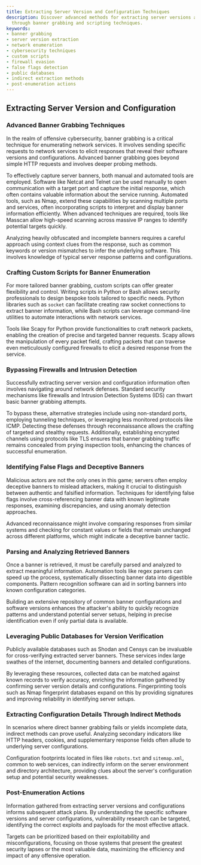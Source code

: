 ```yaml
---
title: Extracting Server Version and Configuration Techniques
description: Discover advanced methods for extracting server versions and configurations
  through banner grabbing and scripting techniques.
keywords:
- banner grabbing
- server version extraction
- network enumeration
- cybersecurity techniques
- custom scripts
- firewall evasion
- false flags detection
- public databases
- indirect extraction methods
- post-enumeration actions
---
```


## Extracting Server Version and Configuration

### Advanced Banner Grabbing Techniques

In the realm of offensive cybersecurity, banner grabbing is a critical technique for enumerating network services. It involves sending specific requests to network services to elicit responses that reveal their software versions and configurations. Advanced banner grabbing goes beyond simple HTTP requests and involves deeper probing methods.

To effectively capture server banners, both manual and automated tools are employed. Software like Netcat and Telnet can be used manually to open communication with a target port and capture the initial response, which often contains valuable information about the service running. Automated tools, such as Nmap, extend these capabilities by scanning multiple ports and services, often incorporating scripts to interpret and display banner information efficiently. When advanced techniques are required, tools like Masscan allow high-speed scanning across massive IP ranges to identify potential targets quickly. 

Analyzing heavily obfuscated and incomplete banners requires a careful approach using context clues from the response, such as common keywords or version mismatches to infer the underlying software. This involves knowledge of typical server response patterns and configurations.

### Crafting Custom Scripts for Banner Enumeration

For more tailored banner grabbing, custom scripts can offer greater flexibility and control. Writing scripts in Python or Bash allows security professionals to design bespoke tools tailored to specific needs. Python libraries such as `socket` can facilitate creating raw socket connections to extract banner information, while Bash scripts can leverage command-line utilities to automate interactions with network services.

Tools like Scapy for Python provide functionalities to craft network packets, enabling the creation of precise and targeted banner requests. Scapy allows the manipulation of every packet field, crafting packets that can traverse even meticulously configured firewalls to elicit a desired response from the service.

### Bypassing Firewalls and Intrusion Detection

Successfully extracting server version and configuration information often involves navigating around network defenses. Standard security mechanisms like firewalls and Intrusion Detection Systems (IDS) can thwart basic banner grabbing attempts. 

To bypass these, alternative strategies include using non-standard ports, employing tunneling techniques, or leveraging less monitored protocols like ICMP. Detecting these defenses through reconnaissance allows the crafting of targeted and stealthy requests. Additionally, establishing encrypted channels using protocols like TLS ensures that banner grabbing traffic remains concealed from prying inspection tools, enhancing the chances of successful enumeration.

### Identifying False Flags and Deceptive Banners

Malicious actors are not the only ones in this game; servers often employ deceptive banners to mislead attackers, making it crucial to distinguish between authentic and falsified information. Techniques for identifying false flags involve cross-referencing banner data with known legitimate responses, examining discrepancies, and using anomaly detection approaches.

Advanced reconnaissance might involve comparing responses from similar systems and checking for constant values or fields that remain unchanged across different platforms, which might indicate a deceptive banner tactic.

### Parsing and Analyzing Retrieved Banners

Once a banner is retrieved, it must be carefully parsed and analyzed to extract meaningful information. Automation tools like regex parsers can speed up the process, systematically dissecting banner data into digestible components. Pattern recognition software can aid in sorting banners into known configuration categories.

Building an extensive repository of common banner configurations and software versions enhances the attacker's ability to quickly recognize patterns and understand potential server setups, helping in precise identification even if only partial data is available.

### Leveraging Public Databases for Version Verification

Publicly available databases such as Shodan and Censys can be invaluable for cross-verifying extracted server banners. These services index large swathes of the internet, documenting banners and detailed configurations. 

By leveraging these resources, collected data can be matched against known records to verify accuracy, enriching the information gathered by confirming server version details and configurations. Fingerprinting tools such as Nmap fingerprint databases expand on this by providing signatures and improving reliability in identifying server setups.

### Extracting Configuration Details Through Indirect Methods

In scenarios where direct banner grabbing fails or yields incomplete data, indirect methods can prove useful. Analyzing secondary indicators like HTTP headers, cookies, and supplementary response fields often allude to underlying server configurations.

Configuration footprints located in files like `robots.txt` and `sitemap.xml`, common to web services, can indirectly inform on the server environment and directory architecture, providing clues about the server's configuration setup and potential security weaknesses.

### Post-Enumeration Actions

Information gathered from extracting server versions and configurations informs subsequent attack plans. By understanding the specific software versions and server configurations, vulnerability research can be targeted, identifying the correct exploits and payloads for the most effective attack.

Targets can be prioritized based on their exploitability and misconfigurations, focusing on those systems that present the greatest security lapses or the most valuable data, maximizing the efficiency and impact of any offensive operation.